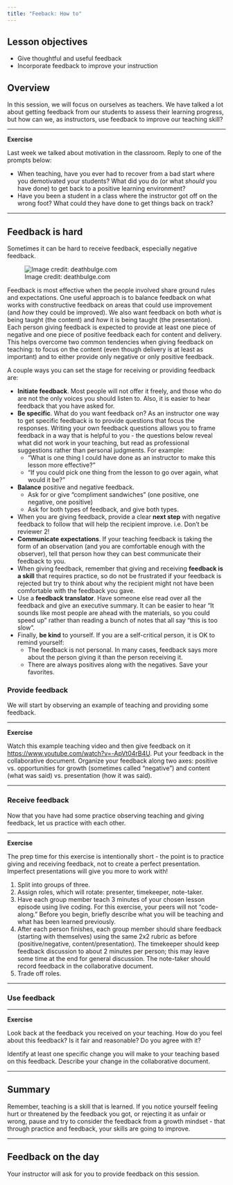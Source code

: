 ```yaml
---
title: "Feeback: How to"
---
```


## Lesson objectives

+ Give thoughtful and useful feedback
+ Incorporate feedback to improve your instruction

## Overview

In this session, we will focus on ourselves as teachers. We have talked a lot 
about getting feedback from our students to assess their learning progress, but 
how can we, as instructors, use feedback to improve our teaching skill?

***

**Exercise**

Last week we talked about motivation in the classroom. Reply to one of the 
prompts below: 

+ When teaching, have you ever had to recover from a bad start where you 
demotivated your students? What did you do (or what _should_ you have done) to 
get back to a positive learning environment?
+ Have you been a student in a class where the instructor got off on the wrong 
foot? What could they have done to get things back on track?

***

## Feedback is hard

Sometimes it can be hard to receive feedback, especially negative feedback.

![Image credit: deathbulge.com](images/deathbulge-jerk.jpg)

Feedback is most effective when the people involved share ground rules and 
expectations. One useful approach is to balance feedback on what works with 
constructive feedback on areas that could use improvement (and _how_ they could
be improved). We also want feedback on both _what_ is being taught (the 
content) and _how_ it is being taught (the presentation). Each person giving 
feedback is expected to provide at least one piece of negative and one piece of 
positive feedback each for content and delivery. This helps overcome two common 
tendencies when giving feedback on teaching: to focus on the content (even 
though delivery is at least as important) and to either provide only negative 
or only positive feedback.

A couple ways you can set the stage for receiving or providing feedback are:

+ **Initiate feedback**. Most people will not offer it freely, and those who do 
are not the only voices you should listen to. Also, it is easier to hear 
feedback that you have asked for.
+ **Be specific**. What do you want feedback on? As an instructor one way to 
get specific feedback is to provide questions that focus the responses. Writing 
your own feedback questions allows you to frame feedback in a way that is 
helpful to you - the questions below reveal what did not work in your teaching, 
but read as professional suggestions rather than personal judgments. For 
example:
    + "What is one thing I could have done as an instructor to make this lesson 
    more effective?"
    + "If you could pick one thing from the lesson to go over again, what would 
    it be?"
+ **Balance** positive and negative feedback.
    + Ask for or give "compliment sandwiches" (one positive, one negative, one 
      positive)
    + Ask for both types of feedback, and give both types.
+ When you are giving feedback, provide a clear **next step** with negative 
feedback to follow that will help the recipient improve. i.e. Don't be reviewer 
2!
+ **Communicate expectations**. If your teaching feedback is taking the form of 
an observation (and you are comfortable enough with the observer), tell that 
person how they can best communicate their feedback to you.
+ When giving feedback, remember that giving and receiving **feedback is a 
skill** that requires practice, so do not be frustrated if your feedback is 
rejected but try to think about why the recipient might not have been 
comfortable with the feedback you gave.
+ Use a **feedback translator**. Have someone else read over all the feedback 
and give an executive summary. It can be easier to hear "It sounds like most 
people are ahead with the materials, so you could speed up" rather than reading 
a bunch of notes that all say "this is too slow".
+ Finally, **be kind** to yourself. If you are a self-critical person, it is OK 
to remind yourself:
    + The feedback is not personal. In many cases, feedback says more about the 
    person giving it than the person receiving it.
    + There are always positives along with the negatives. Save your favorites.

### Provide feedback

We will start by observing an example of teaching and providing some feedback.

***

**Exercise**

Watch this example teaching video and then give feedback on it 
[https://www.youtube.com/watch?v=-ApVt04rB4U](https://www.youtube.com/watch?v=-ApVt04rB4U). 
Put your feedback in the collaborative document. Organize your feedback along 
two axes: positive vs. opportunities for growth (sometimes called "negative") 
and content (what was said) vs. presentation (how it was said).

***

### Receive feedback

Now that you have had some practice observing teaching and giving feedback, let 
us practice with each other.

***

**Exercise**

The prep time for this exercise is intentionally short - the 
point is to practice giving and receiving feedback, not to create a perfect 
presentation. Imperfect presentations will give you more to work with!

1. Split into groups of three.
2. Assign roles, which will rotate: presenter, timekeeper, note-taker.
3. Have each group member teach 3 minutes of your chosen lesson episode using 
live coding. For this exercise, your peers will not "code-along." Before you 
begin, briefly describe what you will be teaching and what has been learned 
previously.
4. After each person finishes, each group member should share feedback 
(starting with themselves) using the same 2x2 rubric as before 
(positive/negative, content/presentation). The timekeeper should keep feedback 
discussion to about 2 minutes per person; this may leave some time at the end 
for general discussion. The note-taker should record feedback in the 
collaborative document.
5. Trade off roles.

***

### Use feedback

***

**Exercise**

Look back at the feedback you received on your teaching. How do 
you feel about this feedback? Is it fair and reasonable? Do you agree with it?

Identify at least one specific change you will make to your teaching based on 
this feedback. Describe your change in the collaborative document.

***

## Summary

Remember, teaching is a skill that is learned. If you notice yourself feeling 
hurt or threatened by the feedback you got, or rejecting it as unfair or wrong, 
pause and try to consider the feedback from a growth mindset - that through 
practice and feedback, your skills are going to improve. 

***

## Feedback on the day

Your instructor will ask for you to provide feedback on this session.